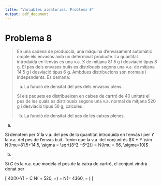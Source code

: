 ```yaml
---
title: "Variables aleatories. Problema 8"
output: pdf_document
---
```


# Problema 8

> En una cadena de producció, una màquina d’envasament automàtic omple els envasos amb un determinat producte. La quantitat introduïda en l'envàs es una v.a. X de mitjana 81.5 g i desviació tipus 8 g. El pes dels envasos buits es distribueix segons una v.a. de mitjana 14.5 g i desviació tipus 6 g. Ambdues distribucions són normals i independents. Es demana:
>
> a. La funció de densitat del pes dels envasos plens.
> 
> Si els paquets es distribueixen en caixes de cartró de 40 unitats el pes de les quals es distribueix segons una v.a. normal de mitjana 520 g i desviació tipus 50 g, calculeu:
>
> b) La funció de densitat del pes de les caixes plenes. 

a.

Si denotem per $X$ la v.a. del pes de la quantitat introduïda en l'envàs i per $Y$ la v.a. del pes de l'envàs buit. Tenim que la v.a. del conjunt és $X + Y \sim N(\mu=81.5+14.5, \sigma = \sqrt{8^2 +6^2}) = N(\mu = 96, \sigma=10)$


b.

Si $C$ és la v.a. que modela el pes de la caixa de cartró, el conjunt vindrà donat per

\[
40(X+Y) + C \sim N(\mu=40 \times 96 + 520, \sigma=\sqrt{40 \times 10^2 + 50^2}) = N(\mu = 4360, \sigma= \sqrt{6500})
\]